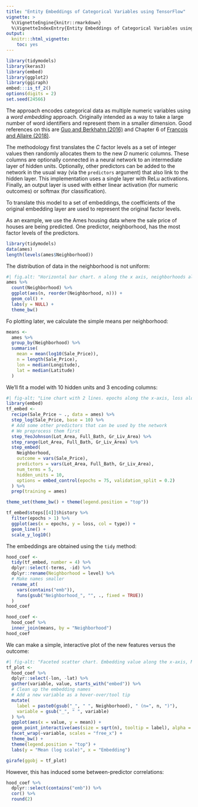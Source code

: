 ```yaml
---
title: "Entity Embeddings of Categorical Variables using TensorFlow"
vignette: >
  %\VignetteEngine{knitr::rmarkdown}
  %\VignetteIndexEntry{Entity Embeddings of Categorical Variables using TensorFlow}
output:
  knitr:::html_vignette:
    toc: yes
---
```



```r
library(tidymodels)
library(keras3)
library(embed)
library(ggplot2)
library(ggiraph)
embed:::is_tf_2()
options(digits = 2)
set.seed(24566)
```

The approach encodes categorical data as multiple numeric variables using a _word embedding_ approach. Originally intended as a way to take a large number of word identifiers and represent them in a smaller dimension. Good references on this are [Guo and Berkhahn (2016)](https://arxiv.org/abs/1604.06737) and Chapter 6 of [Francois and Allaire (2018)](https://www.manning.com/books/deep-learning-with-r). 

The methodology first translates the _C_ factor levels as a set of integer values then randomly allocates them to the new _D_ numeric columns. These columns are optionally connected in a neural network to an intermediate layer of hidden units. Optionally, other predictors can be added to the network in the usual way (via the `predictors` argument) that also link to the hidden layer. This implementation uses a single layer with ReLu activations. Finally, an output layer is used with either linear activation (for numeric outcomes) or softmax (for classification).  

To translate this model to a set of embeddings, the coefficients of the original embedding layer are used to represent the original factor levels. 

As an example, we use the Ames housing data where the sale price of houses are being predicted. One predictor, neighborhood, has the most factor levels of the predictors. 

```r
library(tidymodels)
data(ames)
length(levels(ames$Neighborhood))
```

The distribution of data in the neighborhood is not uniform:

```r
#| fig.alt: "Horizontal bar chart. n along the x axis, neighborhoods along the y-axis. The lengths of the bars vary from near zero for Landmarks and Green_Hills, to almost 450 for North_Ames."
ames %>%
  count(Neighborhood) %>%
  ggplot(aes(n, reorder(Neighborhood, n))) +
  geom_col() +
  labs(y = NULL) +
  theme_bw()
```

Fo plotting later, we calculate the simple means per neighborhood:

```r
means <-
  ames %>%
  group_by(Neighborhood) %>%
  summarise(
    mean = mean(log10(Sale_Price)),
    n = length(Sale_Price),
    lon = median(Longitude),
    lat = median(Latitude)
  )
```

We'll fit a model with 10 hidden units and 3 encoding columns:

```r
#| fig-alt: "Line chart with 2 lines. epochs along the x-axis, loss along the y-axis. The two lines are colored according to the type of loss, red for normal loss and blue for validation loss. The lines have high values for small epochs and lower values for higher epochs, with the validation loss being lower at all times."
library(embed)
tf_embed <-
  recipe(Sale_Price ~ ., data = ames) %>%
  step_log(Sale_Price, base = 10) %>%
  # Add some other predictors that can be used by the network
  # We preprocess them first
  step_YeoJohnson(Lot_Area, Full_Bath, Gr_Liv_Area) %>%
  step_range(Lot_Area, Full_Bath, Gr_Liv_Area) %>%
  step_embed(
    Neighborhood,
    outcome = vars(Sale_Price),
    predictors = vars(Lot_Area, Full_Bath, Gr_Liv_Area),
    num_terms = 5,
    hidden_units = 10,
    options = embed_control(epochs = 75, validation_split = 0.2)
  ) %>%
  prep(training = ames)

theme_set(theme_bw() + theme(legend.position = "top"))

tf_embed$steps[[4]]$history %>%
  filter(epochs > 1) %>%
  ggplot(aes(x = epochs, y = loss, col = type)) +
  geom_line() +
  scale_y_log10()
```

The embeddings are obtained using the `tidy` method:

```r
hood_coef <-
  tidy(tf_embed, number = 4) %>%
  dplyr::select(-terms, -id) %>%
  dplyr::rename(Neighborhood = level) %>%
  # Make names smaller
  rename_at(
    vars(contains("emb")),
    funs(gsub("Neighborhood_", "", ., fixed = TRUE))
  )
hood_coef

hood_coef <-
  hood_coef %>%
  inner_join(means, by = "Neighborhood")
hood_coef
```


We can make a simple, interactive plot of the new features versus the outcome:

```r
#| fig-alt: "Faceted scatter chart. Embedding value along the x-axis, Mean (log scale) on the y-axis. Each facet is a diffferent embedding. Appears fairly random for facet 1, 3, and 4. Small trend in embedding 2 and 5."
tf_plot <-
  hood_coef %>%
  dplyr::select(-lon, -lat) %>%
  gather(variable, value, starts_with("embed")) %>%
  # Clean up the embedding names
  # Add a new variable as a hover-over/tool tip
  mutate(
    label = paste0(gsub("_", " ", Neighborhood), " (n=", n, ")"),
    variable = gsub("_", " ", variable)
  ) %>%
  ggplot(aes(x = value, y = mean)) +
  geom_point_interactive(aes(size = sqrt(n), tooltip = label), alpha = .5) +
  facet_wrap(~variable, scales = "free_x") +
  theme_bw() +
  theme(legend.position = "top") +
  labs(y = "Mean (log scale)", x = "Embedding")

girafe(ggobj = tf_plot)
```


However, this has induced some between-predictor correlations:

```r
hood_coef %>%
  dplyr::select(contains("emb")) %>%
  cor() %>%
  round(2)
```
